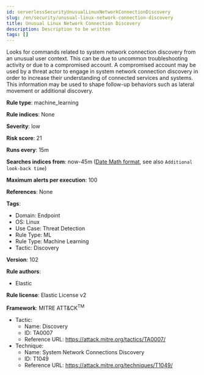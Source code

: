 ```yaml
---
id: serverlessSecurityUnusualLinuxNetworkConnectionDiscovery
slug: /en/security/unusual-linux-network-connection-discovery
title: Unusual Linux Network Connection Discovery
description: Description to be written
tags: []
---
```


<div id="unusual-linux-network-connection-discovery"></div>

Looks for commands related to system network connection discovery from an unusual user context. This can be due to uncommon troubleshooting activity or due to a compromised account. A compromised account may be used by a threat actor to engage in system network connection discovery in order to increase their understanding of connected services and systems. This information may be used to shape follow-up behaviors such as lateral movement or additional discovery.

**Rule type**: machine_learning

**Rule indices**: None

**Severity**: low

**Risk score**: 21

**Runs every**: 15m

**Searches indices from**: now-45m ([Date Math format](((ref))/common-options.html#date-math), see also <DocLink id="serverlessSecurityRulesUiCreate" section="set-the-rules-schedule">`Additional look-back time`</DocLink>)

**Maximum alerts per execution**: 100

**References**: None

**Tags**: 

* Domain: Endpoint
* OS: Linux
* Use Case: Threat Detection
* Rule Type: ML
* Rule Type: Machine Learning
* Tactic: Discovery

**Version**: 102

**Rule authors**: 

* Elastic

**Rule license**: Elastic License v2

**Framework**: MITRE ATT&CK<sup>TM</sup>

* Tactic:
    * Name: Discovery
    * ID: TA0007
    * Reference URL: https://attack.mitre.org/tactics/TA0007/
* Technique:
    * Name: System Network Connections Discovery
    * ID: T1049
    * Reference URL: https://attack.mitre.org/techniques/T1049/

